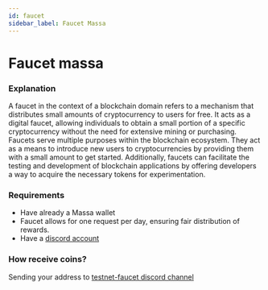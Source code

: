 ```yaml
---
id: faucet
sidebar_label: Faucet Massa
---
```


# Faucet massa

### Explanation

A faucet in the context of a blockchain domain refers to a mechanism that distributes small amounts of cryptocurrency to users for free. It acts as a digital faucet, allowing individuals to obtain a small portion of a specific cryptocurrency without the need for extensive mining or purchasing. Faucets serve multiple purposes within the blockchain ecosystem. They act as a means to introduce new users to cryptocurrencies by providing them with a small amount to get started. Additionally, faucets can facilitate the testing and development of blockchain applications by offering developers a way to acquire the necessary tokens for experimentation.

### Requirements

- Have already a Massa wallet
- Faucet allows for one request per day, ensuring fair distribution of rewards.
- Have a [discord account](https://support.discord.com/hc/en-us/articles/360033931551-Getting-Started)

### How receive coins?

Sending your address to [testnet-faucet discord channel](https://discord.com/channels/828270821042159636/866190913030193172)
